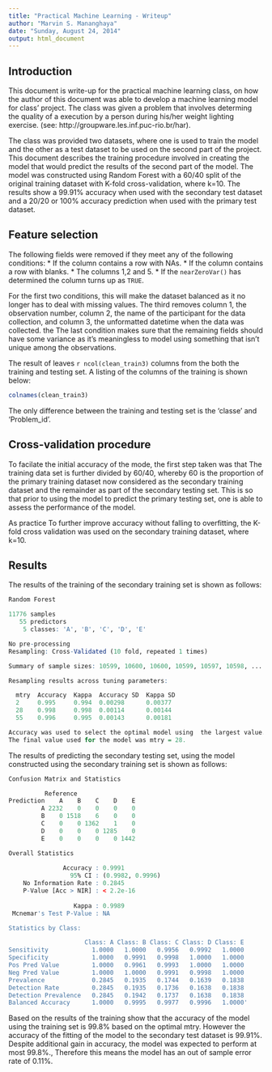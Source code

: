 ```yaml
---
title: "Practical Machine Learning - Writeup"
author: "Marvin S. Mananghaya"
date: "Sunday, August 24, 2014"
output: html_document
---
```


## Introduction
  This document is write-up for the practical machine learning class, on how the author of this document was able to develop a machine learning model for class' project. The class was given a problem that involves determing the quality of a execution by a person during his/her weight lighting exercise. (see: http://groupware.les.inf.puc-rio.br/har). 

  The class was provided two datasets, where one is used to train the model and the other as a test dataset to be used on the second part of the project. This document describes the training procedure involved in creating the model that would predict the results of the second part of the model. The model was constructed using Random Forest with a 60/40 split of the original training dataset with K-fold cross-validation, where k=10. The results show a 99.91% accuracy when used with the secondary test dataset and a 20/20 or 100% accuracy prediction when used with the primary test dataset.

## Feature selection

The following fields were removed if they meet any of the following conditions:
* If the column contains a row with NAs.
* If the column contains a row with blanks.
* The columns 1,2 and 5.
* If the `nearZeroVar()` has determined the column turns up as `TRUE`.

For the first two conditions, this will make the dataset balanced as it no longer has to deal with missing values. The third removes column 1, the observation number, column 2, the name of the participant for the data collection, and column 3, the unformatted datetime when the data was collected. the The last condition makes sure that the remaining fields should have some variance as it's meaningless to model using something that isn't unique among the observations. 

The result of leaves `r ncol(clean_train3)` columns from the both the training and testing set. A listing of the columns of the training is shown below:
```r
colnames(clean_train3)
```
The only difference between the training and testing set is the 'classe' and 'Problem_id'. 

## Cross-validation procedure
To facilate the initial accuracy of the mode, the first step taken was that The training data set is further divided by 60/40, whereby 60 is the proportion of the primary training dataset now considered as the secondary training dataset and the remainder as part of the secondary testing set. This is so that prior to using the model to predict the primary testing set, one is able to assess the performance of the model.

As practice To further improve accuracy without falling to overfitting, the K-fold cross validation was used on the secondary training dataset, where k=10. 

## Results

The results of the training of the secondary training set is shown as follows:
```r
Random Forest 

11776 samples
   55 predictors
    5 classes: 'A', 'B', 'C', 'D', 'E' 

No pre-processing
Resampling: Cross-Validated (10 fold, repeated 1 times) 

Summary of sample sizes: 10599, 10600, 10600, 10599, 10597, 10598, ... 

Resampling results across tuning parameters:

  mtry  Accuracy  Kappa  Accuracy SD  Kappa SD
  2     0.995     0.994  0.00298      0.00377 
  28    0.998     0.998  0.00114      0.00144 
  55    0.996     0.995  0.00143      0.00181 

Accuracy was used to select the optimal model using  the largest value.
The final value used for the model was mtry = 28.
```


The results of predicting the secondary testing set, using the model constructed using the secondary training set is shown as follows:

```r
Confusion Matrix and Statistics

          Reference
Prediction    A    B    C    D    E
         A 2232    0    0    0    0
         B    0 1518    6    0    0
         C    0    0 1362    1    0
         D    0    0    0 1285    0
         E    0    0    0    0 1442

Overall Statistics
                                          
               Accuracy : 0.9991          
                 95% CI : (0.9982, 0.9996)
    No Information Rate : 0.2845          
    P-Value [Acc > NIR] : < 2.2e-16       
                                          
                  Kappa : 0.9989          
 Mcnemar's Test P-Value : NA              

Statistics by Class:

                     Class: A Class: B Class: C Class: D Class: E
Sensitivity            1.0000   1.0000   0.9956   0.9992   1.0000
Specificity            1.0000   0.9991   0.9998   1.0000   1.0000
Pos Pred Value         1.0000   0.9961   0.9993   1.0000   1.0000
Neg Pred Value         1.0000   1.0000   0.9991   0.9998   1.0000
Prevalence             0.2845   0.1935   0.1744   0.1639   0.1838
Detection Rate         0.2845   0.1935   0.1736   0.1638   0.1838
Detection Prevalence   0.2845   0.1942   0.1737   0.1638   0.1838
Balanced Accuracy      1.0000   0.9995   0.9977   0.9996   1.0000'
```
Based on the results of the training show that the accuracy of the model using the training set is 99.8% based on the optimal mtry. However the accuracy of the fitting of the model to the secondary test dataset is 99.91%. Despite additional gain in accuracy, the model was expected to perform at most 99.8%., Therefore this means the model has an out of sample error rate of 0.11%.  